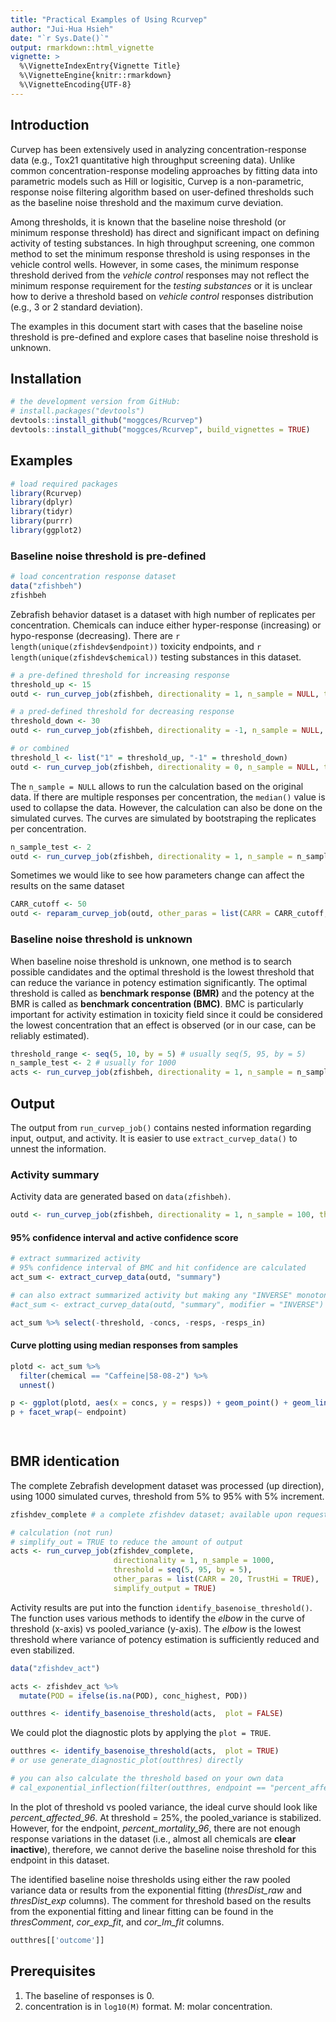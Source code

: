 ```yaml
---
title: "Practical Examples of Using Rcurvep"
author: "Jui-Hua Hsieh"
date: "`r Sys.Date()`"
output: rmarkdown::html_vignette
vignette: >
  %\VignetteIndexEntry{Vignette Title}
  %\VignetteEngine{knitr::rmarkdown}
  %\VignetteEncoding{UTF-8}
---
```


## Introduction

Curvep has been extensively used in analyzing concentration-response data (e.g., Tox21 quantitative high throughput screening data). Unlike common concentration-response modeling approaches by fitting data into parametric models such as Hill or logisitic, Curvep is a non-parametric, response noise filtering algorithm based on user-defined thresholds such as the baseline noise threshold and the maximum curve deviation. 

Among thresholds, it is known that the baseline noise threshold (or minimum response threshold) has direct and significant impact on defining activity of testing substances. In high throughput screening, one common method to set the minimum response threshold is using responses in the vehicle control wells. However, in some cases, the minimum response threshold derived from the *vehicle control* responses may not reflect the minimum response requirement for the *testing substances* or it is unclear how to derive a threshold based on *vehicle control* responses distribution (e.g., 3 or 2 standard deviation).

The examples in this document start with cases that the baseline noise threshold is pre-defined and explore cases that baseline noise threshold is unknown.

## Installation

```r

# the development version from GitHub:
# install.packages("devtools")
devtools::install_github("moggces/Rcurvep")
devtools::install_github("moggces/Rcurvep", build_vignettes = TRUE)
```


## Examples

```r
# load required packages
library(Rcurvep)
library(dplyr)
library(tidyr)
library(purrr)
library(ggplot2)
```


### Baseline noise threshold is pre-defined

```r
# load concentration response dataset
data("zfishbeh")
zfishbeh
```

Zebrafish behavior dataset is a dataset with high number of replicates per concentration. Chemicals can induce either hyper-response (increasing) or hypo-response (decreasing). There are `r length(unique(zfishdev$endpoint))` toxicity endpoints, and `r length(unique(zfishdev$chemical))` testing substances in this dataset.  

```r

# a pre-defined threshold for increasing response
threshold_up <- 15
outd <- run_curvep_job(zfishbeh, directionality = 1, n_sample = NULL, threshold = threshold_up, other_paras = list(CARR = 20, TrustHi = TRUE))

# a pred-defined threshold for decreasing response
threshold_down <- 30
outd <- run_curvep_job(zfishbeh, directionality = -1, n_sample = NULL, threshold = threshold_down, other_paras = list(CARR = 20, TrustHi = TRUE))

# or combined
threshold_l <- list("1" = threshold_up, "-1" = threshold_down)
outd <- run_curvep_job(zfishbeh, directionality = 0, n_sample = NULL, threshold = threshold_l, other_paras = list(CARR = 20, TrustHi = TRUE))


```

The `n_sample = NULL` allows to run the calculation based on the original data. If there are multiple responses per concentration, the `median()` value is used to collapse the data. However, the calculation can also be done on the simulated curves. The curves are simulated by bootstraping the replicates per concentration. 

```r

n_sample_test <- 2
outd <- run_curvep_job(zfishbeh, directionality = 1, n_sample = n_sample_test, threshold = 15, other_paras = list(CARR = 20, TrustHi = TRUE))

```

Sometimes we would like to see how parameters change can affect the results on the same dataset 

```r

CARR_cutoff <- 50
outd <- reparam_curvep_job(outd, other_paras = list(CARR = CARR_cutoff, TrustHi = TRUE))

```


### Baseline noise threshold is unknown

When baseline noise threshold is unknown, one method is to search possible candidates and the optimal threshold is the lowest threshold that can reduce the variance in potency estimation significantly. The optimal threshold is called as **benchmark response (BMR)** and the potency at the BMR is called as **benchmark concentration (BMC)**. BMC is particularly important for activity estimation in toxicity field since it could be considered the lowest concentration that an effect is observed (or in our case, can be reliably estimated).

```r

threshold_range <- seq(5, 10, by = 5) # usually seq(5, 95, by = 5)
n_sample_test <- 2 # usually for 1000
acts <- run_curvep_job(zfishbeh, directionality = 1, n_sample = n_sample_test, threshold = threshold_range, other_paras = list(CARR = 20, TrustHi = TRUE), simplify_output = TRUE)

```


## Output

The output from `run_curvep_job()` contains nested information regarding input, output, and activity. It is easier to use `extract_curvep_data()` to unnest the information. 

### Activity summary

Activity data are generated based on `data(zfishbeh)`.

```r

outd <- run_curvep_job(zfishbeh, directionality = 1, n_sample = 100, threshold = 15, other_paras = list(CARR = 20, TrustHi = TRUE))
```

#### 95% confidence interval and active confidence score

```r

# extract summarized activity
# 95% confidence interval of BMC and hit confidence are calculated
act_sum <- extract_curvep_data(outd, "summary")

# can also extract summarized activity but making any "INVERSE" monotonic curves as inactive
#act_sum <- extract_curvep_data(outd, "summary", modifier = "INVERSE")

act_sum %>% select(-threshold, -concs, -resps, -resps_in)

```

#### Curve plotting using median responses from samples

```r
 
plotd <- act_sum %>% 
  filter(chemical == "Caffeine|58-08-2") %>%
  unnest() 

p <- ggplot(plotd, aes(x = concs, y = resps)) + geom_point() + geom_line()
p + facet_wrap(~ endpoint)

  
```


## BMR identication

The complete Zebrafish development dataset was processed (up direction), using 1000 simulated curves, threshold from 5% to 95% with 5% increment. 

```r
zfishdev_complete # a complete zfishdev dataset; available upon request 

# calculation (not run)
# simplify_out = TRUE to reduce the amount of output
acts <- run_curvep_job(zfishdev_complete, 
                       directionality = 1, n_sample = 1000, 
                       threshold = seq(5, 95, by = 5), 
                       other_paras = list(CARR = 20, TrustHi = TRUE),
                       simplify_output = TRUE)
```

Activity results are put into the function `identify_basenoise_threshold()`. The function uses various methods to identify the *elbow* in the curve of threshold (x-axis) vs pooled_variance (y-axis). The *elbow* is the lowest threshold where variance of potency estimation is sufficiently reduced and even stabilized. 

```r

data("zfishdev_act")

acts <- zfishdev_act %>% 
  mutate(POD = ifelse(is.na(POD), conc_highest, POD))

outthres <- identify_basenoise_threshold(acts,  plot = FALSE)

```

We could plot the diagnostic plots by applying the `plot = TRUE`. 


```r

outthres <- identify_basenoise_threshold(acts,  plot = TRUE)
# or use generate_diagnostic_plot(outthres) directly

# you can also calculate the threshold based on your own data
# cal_exponential_inflection(filter(outthres, endpoint == "percent_affected_96"), xvar = "threshold", yvar = "pooled_variance")

```

In the plot of threshold vs pooled variance, the ideal curve should look like *percent_affected_96*. At threshold = 25%, the pooled_variance is stabilized. However, for the endpoint, *percent_mortality_96*, there are not enough response variations in the dataset (i.e., almost all chemicals are **clear inactive**), therefore, we cannot derive the baseline noise threshold for this endpoint in this dataset. 

The identified baseline noise thresholds using either the raw pooled variance data or results from the exponential fitting (*thresDist_raw* and *thresDist_exp* columns). The comment for threshold based on the results from the exponential fitting and linear fitting can be found in the *thresComment*, *cor_exp_fit*, and *cor_lm_fit* columns.

```r

outthres[['outcome']]

```

## Prerequisites

1. The baseline of responses is 0. 
2. concentration is in `log10(M)` format. M: molar concentration.





